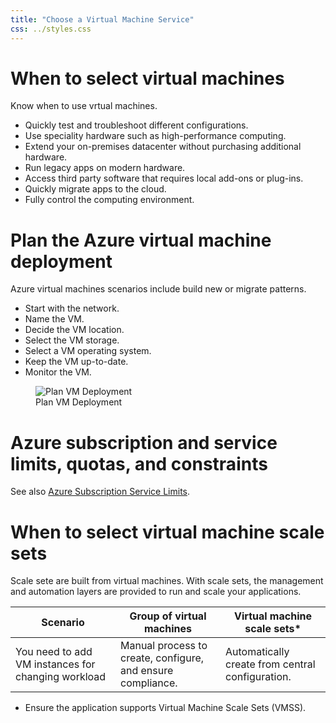 ```yaml
---
title: "Choose a Virtual Machine Service"
css: ../styles.css
---
```


# When to select virtual machines
Know when to use vrtual machines.

- Quickly test and troubleshoot different configurations.
- Use speciality hardware such as high-performance computing.
- Extend your on-premises datacenter without purchasing additional hardware.
- Run legacy apps on modern hardware.
- Access third party software that requires local add-ons or plug-ins.
- Quickly migrate apps to the cloud.
- Fully control the computing environment.

# Plan the Azure virtual machine deployment
Azure virtual machines scenarios include build new or migrate patterns.

- Start with the network.
- Name the VM.
- Decide the VM location.
- Select the VM storage.
- Select a VM operating system.
- Keep the VM up-to-date.
- Monitor the VM.

![Plan VM Deployment](../images/plan-the-azure-virtual-machine-deployment.png){.center .image-large}

# Azure subscription and service limits, quotas, and constraints
See also [Azure Subscription Service Limits](https://docs.microsoft.com/en-us/azure/azure-resource-manager/management/azure-subscription-service-limits).

# When to select virtual machine scale sets
Scale sete are built from virtual machines. With scale sets, the management and automation layers are provided to run and scale your applications.

|Scenario|Group of virtual machines|Virtual machine scale sets*|
|--|--|--|
|You need to add VM instances for changing workload|Manual process to create, configure, and ensure compliance.|Automatically create from central configuration.|

* Ensure the application supports Virtual Machine Scale Sets (VMSS).
